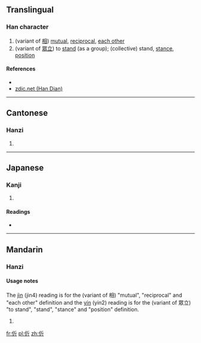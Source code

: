 ==Translingual==

===Han character===
{{Han char|rn=9|rad=人|as=04|sn=6|four=2222<sub>1</sub>|canj=人竹一中 (OHML)|ids=⿰[[亻]][[斤]]}}

# (variant of [[相]]) [[mutual]], [[reciprocal]], [[each other]]
# (variant of [[眾立]]) to [[stand]] (as a group); (collective) stand, [[stance]], [[position]]

====References====
* {{Han ref|kx=0096.060|dkj=00444|dj=0204.040|hdz=10124.040|uh=4F12|ud=20242|bh=C9BB|bd=51643}}
*[http://www.zdic.net/zd/zi/ZdicE4ZdicBCZdic92.htm zdic.net (Han Dian)]

----

==Cantonese==

===Hanzi===
{{yue-hanzi|jyut=[[gan3]]|y=gan3}}

# {{defn|lang=yue|sort=人04}}

----

==Japanese==

===Kanji===
{{ja-kanji|grade=|rs=人04}}

# {{defn|lang=ja|sort=人04}}

====Readings====
* {{ja-readings|on=[[きん]] (kin), [[こん]] (kon)|kun=[[たすける]] (tasukeru)}}

----

==Mandarin==

===Hanzi===
{{cmn-hanzi|pin=[[jìn]] ([[jin4]]), [[yín]] ([[yin2]])|wg=chin<sup>4</sup>, yin<sup>2</sup>}}

====Usage notes====
The [[jìn]] (jin4) reading is for the (variant of 相) "mutual", "reciprocal" and "each other" definition and the [[yín]] (yin2) reading is for the (variant of 眾立) "to stand", "stand", "stance" and "position" definition.

# {{defn|lang=cmn|sort=人04}}

[[fr:伒]]
[[pl:伒]]
[[zh:伒]]